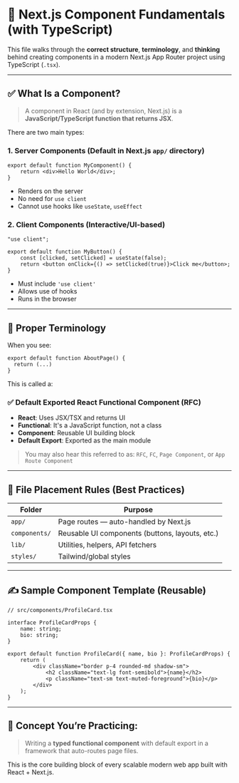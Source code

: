 # 🧱 Next.js Component Fundamentals (with TypeScript)

This file walks through the **correct structure**, **terminology**, and **thinking** behind creating components in a modern Next.js App Router project using TypeScript (`.tsx`).

---

## ✅ What Is a Component?

> A component in React (and by extension, Next.js) is a **JavaScript/TypeScript function that returns JSX**.

There are two main types:

### 1. **Server Components** (Default in Next.js `app/` directory)

```tsx
export default function MyComponent() {
	return <div>Hello World</div>;
}
```

- Renders on the server
- No need for `use client`
- Cannot use hooks like `useState`, `useEffect`

### 2. **Client Components** (Interactive/UI-based)

```tsx
"use client";

export default function MyButton() {
	const [clicked, setClicked] = useState(false);
	return <button onClick={() => setClicked(true)}>Click me</button>;
}
```

- Must include `'use client'`
- Allows use of hooks
- Runs in the browser

---

## 🧠 Proper Terminology

When you see:

```tsx
export default function AboutPage() {
  return (...)
}
```

This is called a:

### ✅ **Default Exported React Functional Component** (RFC)

- **React**: Uses JSX/TSX and returns UI
- **Functional**: It's a JavaScript function, not a class
- **Component**: Reusable UI building block
- **Default Export**: Exported as the main module

> You may also hear this referred to as: `RFC`, `FC`, `Page Component`, or `App Route Component`

---

## 📄 File Placement Rules (Best Practices)

| Folder        | Purpose                                         |
| ------------- | ----------------------------------------------- |
| `app/`        | Page routes — auto-handled by Next.js           |
| `components/` | Reusable UI components (buttons, layouts, etc.) |
| `lib/`        | Utilities, helpers, API fetchers                |
| `styles/`     | Tailwind/global styles                          |

---

## ✍️ Sample Component Template (Reusable)

```tsx
// src/components/ProfileCard.tsx

interface ProfileCardProps {
	name: string;
	bio: string;
}

export default function ProfileCard({ name, bio }: ProfileCardProps) {
	return (
		<div className="border p-4 rounded-md shadow-sm">
			<h2 className="text-lg font-semibold">{name}</h2>
			<p className="text-sm text-muted-foreground">{bio}</p>
		</div>
	);
}
```

---

## 🧠 Concept You’re Practicing:

> Writing a **typed functional component** with default export in a framework that auto-routes page files.

This is the core building block of every scalable modern web app built with React + Next.js.
